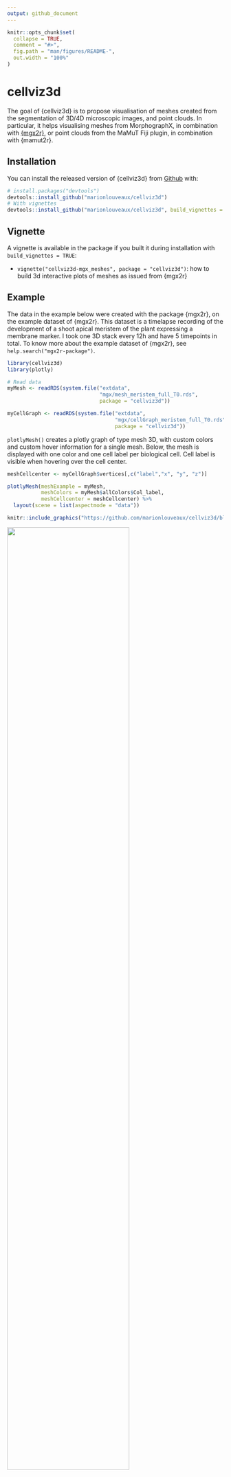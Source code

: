 ```yaml
---
output: github_document
---
```


<!-- README.md is generated from README.Rmd. Please edit that file -->


```r
knitr::opts_chunk$set(
  collapse = TRUE,
  comment = "#>",
  fig.path = "man/figures/README-",
  out.width = "100%"
)
```

# cellviz3d

The goal of {cellviz3d} is to propose visualisation of meshes created from the segmentation of 3D/4D microscopic images, and point clouds. In particular, it helps visualising meshes from MorphographX, in combination with [{mgx2r}](https://github.com/marionlouveaux/mgx2r), or point clouds from the MaMuT Fiji plugin, in combination with {mamut2r}. <!--[{mamut2r}](https://github.com/marionlouveaux/mamut2r)-->

## Installation

You can install the released version of {cellviz3d} from [Github](https://github.com/marionlouveaux/cellviz3d) with:

``` r
# install.packages("devtools")
devtools::install_github("marionlouveaux/cellviz3d")
# With vignettes
devtools::install_github("marionlouveaux/cellviz3d", build_vignettes = TRUE)
```

## Vignette

A vignette is available in the package if you built it during installation with `build_vignettes = TRUE`:

- `vignette("cellviz3d-mgx_meshes", package = "cellviz3d")`: how to build 3d interactive plots of meshes as issued from {mgx2r} 

## Example

The data in the example below were created with the package {mgx2r}, on the example dataset of {mgx2r}. This dataset is a timelapse recording of the development of a shoot apical meristem of the plant \emph{Arabidopsis thaliana} expressing a membrane marker. I took one 3D stack every 12h and have 5 timepoints in total. To know more about the example dataset of {mgx2r}, see `help.search("mgx2r-package")`. 

```r
library(cellviz3d)
library(plotly)
```

```r
# Read data
myMesh <- readRDS(system.file("extdata",
                              "mgx/mesh_meristem_full_T0.rds",
                              package = "cellviz3d"))

myCellGraph <- readRDS(system.file("extdata",
                                   "mgx/cellGraph_meristem_full_T0.rds",
                                   package = "cellviz3d"))
```

`plotlyMesh()` creates a plotly graph of type mesh 3D, with custom colors and custom hover information for a single mesh. Below, the mesh is displayed with one color and one cell label per biological cell. Cell label is visible when hovering over the cell center. 

```r
meshCellcenter <- myCellGraph$vertices[,c("label","x", "y", "z")]

plotlyMesh(meshExample = myMesh,
           meshColors = myMesh$allColors$Col_label,
           meshCellcenter = meshCellcenter) %>%
  layout(scene = list(aspectmode = "data"))
```


```r
knitr::include_graphics("https://github.com/marionlouveaux/cellviz3d/blob/master/inst/extdata/mgx/img/p1labels.png")
```

<img src="https://github.com/marionlouveaux/cellviz3d/blob/master/inst/extdata/mgx/img/timeserie800ms.gif" width="75%" text-align="center"/>


For more examples, see the vignette of {cellviz3d} and {mgx2r}.

## Code of conduct

Please note that this project is released with a [Contributor Code of Conduct](CODE_OF_CONDUCT.md). By participating in this project you agree to abide by its terms.
